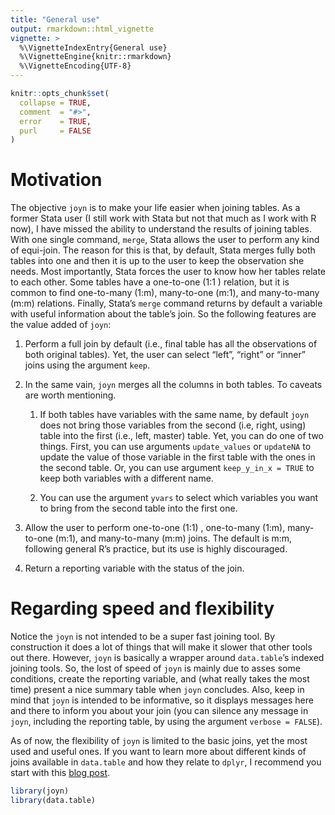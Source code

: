 ```yaml
---
title: "General use"
output: rmarkdown::html_vignette
vignette: >
  %\VignetteIndexEntry{General use}
  %\VignetteEngine{knitr::rmarkdown}
  %\VignetteEncoding{UTF-8}
---
```


```r
knitr::opts_chunk$set(
  collapse = TRUE,
  comment  = "#>", 
  error    = TRUE, 
  purl     = FALSE
)
```

# Motivation

The objective `joyn` is to make your life easier when joining tables. As a
former Stata user (I still work with Stata but not that much as I work with R
now), I have missed the ability to understand the results of joining tables.
With one single command, `merge`, Stata allows the user to perform any kind of
equi-join. The reason for this is that, by default, Stata merges fully both
tables into one and then it is up to the user to keep the observation she needs.
Most importantly, Stata forces the user to know how her tables relate to each
other. Some tables have a one-to-one (1:1 ) relation, but it is common to find
one-to-many (1:m), many-to-one (m:1), and many-to-many (m:m) relations. Finally,
Stata's `merge` command returns by default a variable with useful information
about the table's join. So the following features are the value added of `joyn`:

1.  Perform a full join by default (i.e., final table has all the observations
    of both original tables). Yet, the user can select "left", "right" or
    "inner" joins using the argument `keep`.

2.  In the same vain, `joyn` merges all the columns in both tables. To caveats
    are worth mentioning.

    1.  If both tables have variables with the same name, by default `joyn` does
        not bring those variables from the second (i.e, right, using) table into
        the first (i.e., left, master) table. Yet, you can do one of two things.
        First, you can use arguments `update_values` or `updateNA` to update the
        value of those variable in the first table with the ones in the second
        table. Or, you can use argument `keep_y_in_x = TRUE` to keep both
        variables with a different name.

    2.  You can use the argument `yvars` to select which variables you want to
        bring from the second table into the first one.

3.  Allow the user to perform one-to-one (1:1) , one-to-many (1:m), many-to-one
    (m:1), and many-to-many (m:m) joins. The default is m:m, following general
    R's practice, but its use is highly discouraged.

4.  Return a reporting variable with the status of the join.

# Regarding speed and flexibility

Notice the `joyn` is not intended to be a super fast joining tool. By
construction it does a lot of things that will make it slower that other tools
out there. However, `joyn` is basically a wrapper around `data.table`'s indexed
joining tools. So, the lost of speed of `joyn` is mainly due to asses some
conditions, create the reporting variable, and (what really takes the most time)
present a nice summary table when `joyn` concludes. Also, keep in mind that
`joyn` is intended to be informative, so it displays messages here and there to
inform you about your join (you can silence any message in `joyn`, including the
reporting table, by using the argument `verbose = FALSE`).

As of now, the flexibility of `joyn` is limited to the basic joins, yet the most
used and useful ones. If you want to learn more about different kinds of joins
available in `data.table` and how they relate to `dplyr`, I recommend you start
with this [blog
post](https://atrebas.github.io/post/2019-03-03-datatable-dplyr/#joinbind-data-sets).


```r
library(joyn)
library(data.table)
```
